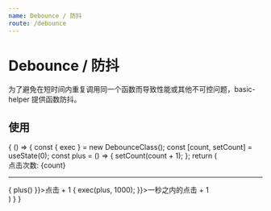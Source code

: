 ```yaml
---
name: Debounce / 防抖
route: /debounce
---
```



# Debounce / 防抖

为了避免在短时间内重复调用同一个函数而导致性能或其他不可控问题，basic-helper 提供函数防抖。

## 使用

<Playground>
  {
    () => {
      const { exec } = new DebounceClass();
      const [count, setCount] = useState(0);
      const plus = () => {
        setCount(count + 1);
      };
      return (
        <div>
          <div>点击次数: {count}</div>
          <hr />
          <span className="btn theme mr10" onClick={e => {
            plus()
          }}>点击 + 1</span>
          <span className="btn red mr10" onClick={e => {
            exec(plus, 1000);
          }}>一秒之内的点击 + 1</span>
        </div>
      )
    }
  }
</Playground>
